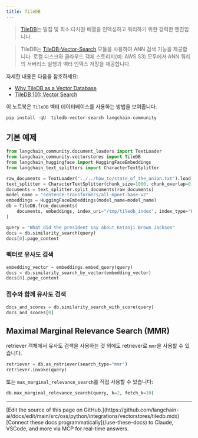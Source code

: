 ```yaml
---
title: TileDB
---
```


> [TileDB](https://github.com/TileDB-Inc/TileDB)는 밀집 및 희소 다차원 배열을 인덱싱하고 쿼리하기 위한 강력한 엔진입니다.

> TileDB는 [TileDB-Vector-Search](https://github.com/TileDB-Inc/TileDB-Vector-Search) 모듈을 사용하여 ANN 검색 기능을 제공합니다. 로컬 디스크와 클라우드 객체 스토리지(예: AWS S3) 모두에서 ANN 쿼리의 서버리스 실행과 벡터 인덱스 저장을 제공합니다.

자세한 내용은 다음을 참조하세요:

- [Why TileDB as a Vector Database](https://tiledb.com/blog/why-tiledb-as-a-vector-database)
- [TileDB 101: Vector Search](https://tiledb.com/blog/tiledb-101-vector-search)

이 노트북은 `TileDB` 벡터 데이터베이스를 사용하는 방법을 보여줍니다.

```python
pip install -qU  tiledb-vector-search langchain-community
```

## 기본 예제

```python
from langchain_community.document_loaders import TextLoader
from langchain_community.vectorstores import TileDB
from langchain_huggingface import HuggingFaceEmbeddings
from langchain_text_splitters import CharacterTextSplitter

raw_documents = TextLoader("../../how_to/state_of_the_union.txt").load()
text_splitter = CharacterTextSplitter(chunk_size=1000, chunk_overlap=0)
documents = text_splitter.split_documents(raw_documents)
model_name = "sentence-transformers/all-mpnet-base-v2"
embeddings = HuggingFaceEmbeddings(model_name=model_name)
db = TileDB.from_documents(
    documents, embeddings, index_uri="/tmp/tiledb_index", index_type="FLAT"
)
```

```python
query = "What did the president say about Ketanji Brown Jackson"
docs = db.similarity_search(query)
docs[0].page_content
```

### 벡터로 유사도 검색

```python
embedding_vector = embeddings.embed_query(query)
docs = db.similarity_search_by_vector(embedding_vector)
docs[0].page_content
```

### 점수와 함께 유사도 검색

```python
docs_and_scores = db.similarity_search_with_score(query)
docs_and_scores[0]
```

## Maximal Marginal Relevance Search (MMR)

retriever 객체에서 유사도 검색을 사용하는 것 외에도 retriever로 `mmr`을 사용할 수 있습니다.

```python
retriever = db.as_retriever(search_type="mmr")
retriever.invoke(query)
```

또는 `max_marginal_relevance_search`를 직접 사용할 수 있습니다:

```python
db.max_marginal_relevance_search(query, k=2, fetch_k=10)
```

---

<Callout icon="pen-to-square" iconType="regular">
    [Edit the source of this page on GitHub.](https://github.com/langchain-ai/docs/edit/main/src/oss/python/integrations/vectorstores/tiledb.mdx)
</Callout>
<Tip icon="terminal" iconType="regular">
    [Connect these docs programmatically](/use-these-docs) to Claude, VSCode, and more via MCP for    real-time answers.
</Tip>
